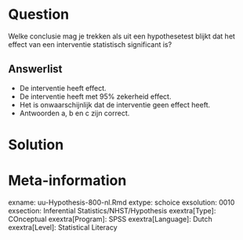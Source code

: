 Question
========
  
Welke conclusie mag je trekken als uit een hypothesetest blijkt dat het effect van een interventie statistisch significant is?


Answerlist
----------
* De interventie heeft effect. 
* De interventie heeft met 95% zekerheid effect.
* Het is onwaarschijnlijk dat de interventie geen effect heeft.
* Antwoorden a, b en c zijn correct.


Solution
========
  




Meta-information
================
exname: uu-Hypothesis-800-nl.Rmd
extype: schoice
exsolution: 0010
exsection: Inferential Statistics/NHST/Hypothesis
exextra[Type]: COnceptual
exextra[Program]: SPSS
exextra[Language]: Dutch
exextra[Level]: Statistical Literacy
